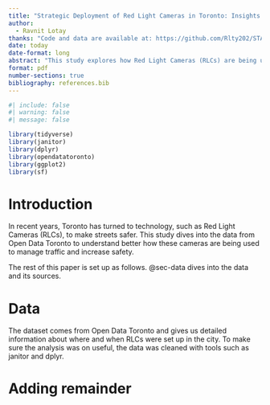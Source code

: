 ```yaml
---
title: "Strategic Deployment of Red Light Cameras in Toronto: Insights into Urban Traffic Management and Safety"
author: 
  - Ravnit Lotay
thanks: "Code and data are available at: https://github.com/Rlty202/STA302-Paper1"
date: today
date-format: long
abstract: "This study explores how Red Light Cameras (RLCs) are being used in Toronto to improve road safety. The study highlights the growing use of RLCs, their strategic placement across the city, and the different areas they cover."
format: pdf
number-sections: true
bibliography: references.bib
---
```


```r
#| include: false
#| warning: false
#| message: false

library(tidyverse)
library(janitor)
library(dplyr)
library(opendatatoronto)
library(ggplot2)
library(sf)
```


# Introduction

In recent years, Toronto has turned to technology, such as Red Light Cameras (RLCs), to make streets safer. This study dives into the data from Open Data Toronto to understand better how these cameras are being used to manage traffic and increase safety.

The rest of this paper is set up as follows. @sec-data dives into the data and its sources.

# Data {#sec-data}

The dataset comes from Open Data Toronto and gives us detailed information about where and when RLCs were set up in the city. To make sure the analysis was on useful, the data was cleaned with tools such as janitor and dplyr.

# Adding remainder
